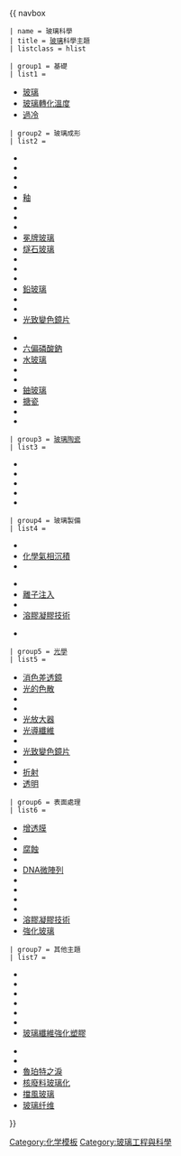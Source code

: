 {{ navbox
 | name = 玻璃科學
 | title = [[玻璃]]科學主題
 | listclass = hlist

 | group1 = 基礎
 | list1 =
*[[玻璃]]
*[[玻璃轉化溫度]]
*[[過冷]]

 | group2 = 玻璃成形
 | list2 =
*{{link-en|AgInSbTe|AgInSbTe}}
*{{link-en|生物玻璃|Bioglass}}
*{{link-en|硼磷矽玻璃|Borophosphosilicate glass}}
*{{link-en|高硼矽玻璃|Borosilicate glass}}
*[[釉]]
*{{link-en|硫系玻璃|Chalcogenide glass}}
*{{link-en|鈷玻璃|Cobalt glass}}
*{{link-en|茶色玻璃|Cranberry glass}}
*[[冕牌玻璃]]
*[[燧石玻璃]]
*{{link-en|氟矽酸鹽玻璃|Fluorosilicate glass}}
*{{link-en|熔融石英|Fused quartz}}
*{{link-en|GeSbTe||GeSbTe}}
*[[鉛玻璃]]
*{{link-en|乳白玻璃|Milk glass}}
*{{link-en|磷矽玻璃|Phosphosilicate glass}}
*[[光致變色鏡片]]
<!--*[[:en:Glass#Silicate glass|Silicate glass]]-->
*{{link-en|鈉鈣玻璃|Soda-lime glass}}
*[[六偏磷酸鈉]]
*[[水玻璃]]
*{{link-en|碲酸鹽玻璃|Tellurite glass}}
*{{link-en|超低膨脹玻璃|Ultra low expansion glass}}
*[[鈾玻璃]]
*[[搪瓷]]
*{{link-en|伍德玻璃|Wood's glass}}
*{{link-en|ZBLAN|ZBLAN}}

 | group3 = [[玻璃陶瓷]]
 | list3 =
*{{link-en|生物活性玻璃|Bioactive glass}}
*{{link-en|康寧陶瓷|CorningWare}}
*{{link-en|玻璃-陶瓷-金属密封件|Glass-ceramic-to-metal seals}}
*{{link-en|Macor|Macor}}
*{{link-en|Zerodur|Zerodur}}

 | group4 = 玻璃製備
 | list4 =
*{{link-en|退火 (玻璃)|Annealing (glass)|退火}}
*[[化學氣相沉積]]
*{{link-en|玻璃配合料計算|Glass batch calculation}}
<!--*[[:Template:Glass forming|Glass forming]]-->
<!--*[[:en:Glass production#Hot end|Glass melting]]-->
*{{link-en|玻璃性質計算|Calculation of glass properties|玻璃建模}}
*[[離子注入]]
*{{link-en|液相線|Liquidus|液相線溫度}}
*[[溶膠凝膠|溶膠凝膠技術]]
<!--*[[:en:Viscosity#Viscosity of amorphous materials|Viscosity]]-->
*{{link-en|玻璃化|Vitrification}}

 | group5 = [[光學]]
 | list5 =
*[[消色差透鏡]]
*[[光的色散]]
*{{link-en|梯度折射率光學|Gradient-index optics}}
*{{link-en|Hydrogen darkening|Hydrogen darkening}}
*[[光放大器]]
*[[光導纖維]]
*{{link-en|光學鏡片設計|Optical lens design}}
*[[光致變色鏡片]]
*{{link-en|光敏玻璃|Photosensitive glass}}
*[[折射]]
*[[透明]]

 | group6 = 表面處理
 | list6 =
*[[增透膜]]
*{{link-en|化學強化玻璃|Chemically strengthened glass}}
*[[腐蝕#玻璃的腐蝕|腐蝕]]
*{{link-en|脫鹼|Dealkalization}}
*[[DNA微陣列]]
*{{link-en|Hydrogen darkening|Hydrogen darkening}}
*{{link-en|絕緣玻璃|Insulated glazing}}
*{{link-en|多孔玻璃|Porous glass}}
*{{link-en|自清潔玻璃|Self-cleaning glass}}
*[[溶膠凝膠|溶膠凝膠技術]]
*[[強化玻璃]]

 | group7 = 其他主題
 | list7 =
*{{link-en|玻璃包覆線|Glass-coated wire}}
*{{link-en|玻璃資料庫|Glass databases}}
*{{link-en|玻璃電極|Glass electrode}}
*{{link-en|玻璃纤维增强混凝土|Glass fiber reinforced concrete}}
*{{link-en|玻璃离聚物|Glass ionomer cement}}
*{{link-en|玻璃微球|Glass microsphere}}
*[[玻璃纖維強化塑膠]]
<!--*[[:Category:Glass science institutes|Glass science institutes]]-->
*{{link-en|玻璃-金屬密封件|Glass-to-metal seal}}
*{{link-en|多孔玻璃|Porous glass}}
*[[魯珀特之淚]]
*[[放射性废料#核廢料玻璃化|核廢料玻璃化]]
*[[擋風玻璃]]
*[[玻璃纤维]]

}}<noinclude>

[[Category:化学模板]]
[[Category:玻璃工程與科學]]

</noinclude>